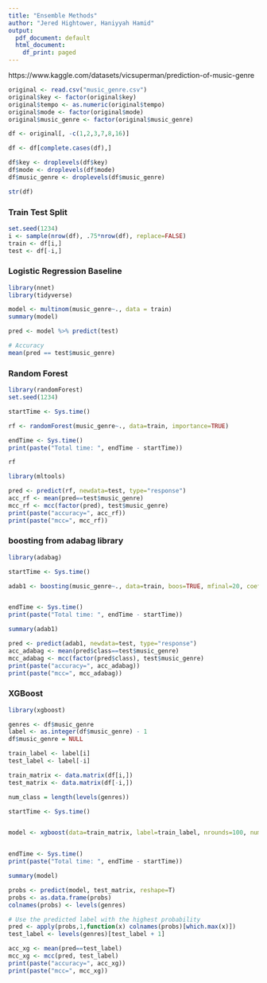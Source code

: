 ```yaml
---
title: "Ensemble Methods"
author: "Jered Hightower, Haniyyah Hamid"
output:
  pdf_document: default
  html_document:
    df_print: paged
---
```


https://www.kaggle.com/datasets/vicsuperman/prediction-of-music-genre

```r
original <- read.csv("music_genre.csv")
original$key <- factor(original$key)
original$tempo <- as.numeric(original$tempo)
original$mode <- factor(original$mode)
original$music_genre <- factor(original$music_genre)

df <- original[, -c(1,2,3,7,8,16)]

df <- df[complete.cases(df),]

df$key <- droplevels(df$key)
df$mode <- droplevels(df$mode)
df$music_genre <- droplevels(df$music_genre)

str(df)
```


### Train Test Split
```r
set.seed(1234)
i <- sample(nrow(df), .75*nrow(df), replace=FALSE)
train <- df[i,]
test <- df[-i,]
```

### Logistic Regression Baseline
```r
library(nnet)
library(tidyverse)

model <- multinom(music_genre~., data = train)
summary(model)

pred <- model %>% predict(test)

# Accuracy
mean(pred == test$music_genre)
```


### Random Forest 
```r
library(randomForest)
set.seed(1234)

startTime <- Sys.time()

rf <- randomForest(music_genre~., data=train, importance=TRUE)

endTime <- Sys.time()
print(paste("Total time: ", endTime - startTime))

rf
```


```r
library(mltools)

pred <- predict(rf, newdata=test, type="response")
acc_rf <- mean(pred==test$music_genre)
mcc_rf <- mcc(factor(pred), test$music_genre)
print(paste("accuracy=", acc_rf))
print(paste("mcc=", mcc_rf))
```


### boosting from adabag library

```r
library(adabag)

startTime <- Sys.time()

adab1 <- boosting(music_genre~., data=train, boos=TRUE, mfinal=20, coeflearn='Breiman')


endTime <- Sys.time()
print(paste("Total time: ", endTime - startTime))

summary(adab1)
```


```r
pred <- predict(adab1, newdata=test, type="response")
acc_adabag <- mean(pred$class==test$music_genre)
mcc_adabag <- mcc(factor(pred$class), test$music_genre)
print(paste("accuracy=", acc_adabag))
print(paste("mcc=", mcc_adabag))
```

### XGBoost

```r
library(xgboost)

genres <- df$music_genre
label <- as.integer(df$music_genre) - 1
df$music_genre = NULL

train_label <- label[i]
test_label <- label[-i]

train_matrix <- data.matrix(df[i,])
test_matrix <- data.matrix(df[-i,])

num_class = length(levels(genres))

startTime <- Sys.time()


model <- xgboost(data=train_matrix, label=train_label, nrounds=100, num_class = num_class, objective='multi:softprob')


endTime <- Sys.time()
print(paste("Total time: ", endTime - startTime))

summary(model)
```

```r
probs <- predict(model, test_matrix, reshape=T)
probs <- as.data.frame(probs)
colnames(probs) <- levels(genres)

# Use the predicted label with the highest probability
pred <- apply(probs,1,function(x) colnames(probs)[which.max(x)])
test_label <- levels(genres)[test_label + 1]

acc_xg <- mean(pred==test_label)
mcc_xg <- mcc(pred, test_label)
print(paste("accuracy=", acc_xg))
print(paste("mcc=", mcc_xg))
```
